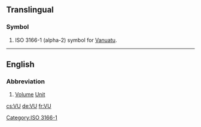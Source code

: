 {{also|vu|vú|vü|vũ|vụ|.vu}}
==Translingual==

===Symbol===
{{infl|mul|symbol}}

# ISO 3166-1 (alpha-2) symbol for [[Vanuatu]].

[[Category:ISO 3166-1]]

----

==English==

===Abbreviation===
{{wikipedia|VU meter}}
{{infl|en|abbreviation}}

# [[volume|Volume]] [[unit|Unit]]

[[cs:VU]]
[[de:VU]]
[[fr:VU]]